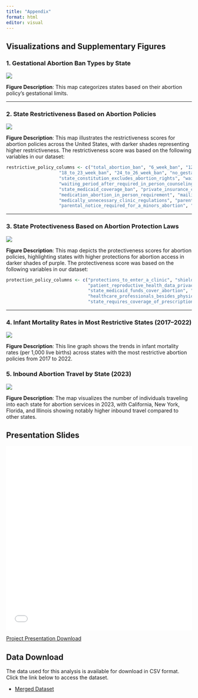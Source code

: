 ```yaml
---
title: "Appendix"
format: html
editor: visual
---
```


## Visualizations and Supplementary Figures

### 1. Gestational Abortion Ban Types by State

![](images/gestational_ban_type.png)

**Figure Description**: This map categorizes states based on their abortion policy's gestational limits.

------------------------------------------------------------------------

### 2. State Restrictiveness Based on Abortion Policies

![](images/restrictive_map.png)

**Figure Description**: This map illustrates the restrictiveness scores for abortion policies across the United States, with darker shades representing higher restrictiveness. The restrictiveness score was based on the following variables in our dataset:

```r
restrictive_policy_columns <- c("total_abortion_ban", "6_week_ban", "12_week_ban", "15_week_ban", 
                    "18_to_23_week_ban", "24_to_26_week_ban", "no_gestational_ban", 
                    "state_constitution_excludes_abortion_rights", "waiting_period_after_counseling", 
                    "waiting_period_after_required_in_person_counseling", "forced_ultrasound", 
                    "state_medicaid_coverage_ban", "private_insurance_coverage_ban", 
                    "medication_abortion_in_person_requirement", "mailing_abortion_pills_banned", 
                    "medically_unnecessary_clinic_regulations", "parental_consent_required_for_minors_abortion", 
                    "parental_notice_required_for_a_minors_abortion", "only_physicians_can_provide_abortions")
```

------------------------------------------------------------------------

### 3. State Protectiveness Based on Abortion Protection Laws

![](images/protective_map.png)

**Figure Description**: This map depicts the protectiveness scores for abortion policies, highlighting states with higher protections for abortion access in darker shades of purple. The protectiveness score was based on the following variables in our dataset:

```r
protection_policy_columns <- c("protections_to_enter_a_clinic", "shield_law_protecting_providers", 
                               "patient_reproductive_health_data_privacy","state_constitution_protects_abortion_rights",
                               "state_medicaid_funds_cover_abortion", "private_health_plans_required_to_cover_abortion",
                               "healthcare_professionals_besides_physicians_provide_abortions","state_fund_for_abortion_care",
                               "state_requires_coverage_of_prescription_contraception")
```

------------------------------------------------------------------------

### 4. Infant Mortality Rates in Most Restrictive States (2017–2022)

![](images/infant_mortality_in_most_restrictive_states.png)

**Figure Description**: This line graph shows the trends in infant mortality rates (per 1,000 live births) across states with the most restrictive abortion policies from 2017 to 2022.

### 5. Inbound Abortion Travel by State (2023)

![](images/inbound_travel.png)

**Figure Description**: The map visualizes the number of individuals traveling into each state for abortion services in 2023, with California, New York, Florida, and Illinois showing notably higher inbound travel compared to other states.

## Presentation Slides

<iframe src="images/presentation_slides.pdf" width="100%" height="500px" style="border: none;">

</iframe>

[Project Presentation Download](images/presentation_slides.pdf)

## Data Download

The data used for this analysis is available for download in CSV format. Click the link below to access the dataset.

-   [Merged Dataset](data/clean_data/merged_data.csv)